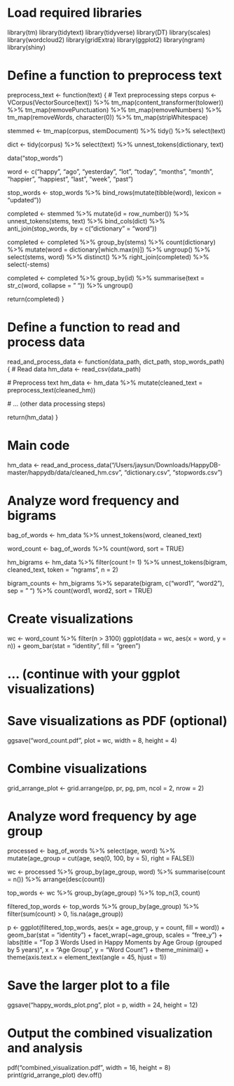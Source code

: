 # Load required libraries
library(tm)
library(tidytext)
library(tidyverse)
library(DT)
library(scales)
library(wordcloud2)
library(gridExtra)
library(ggplot2)
library(ngram)
library(shiny)

# Define a function to preprocess text
preprocess_text <- function(text) {
  # Text preprocessing steps
  corpus <- VCorpus(VectorSource(text)) %>%
    tm_map(content_transformer(tolower)) %>%
    tm_map(removePunctuation) %>%
    tm_map(removeNumbers) %>%
    tm_map(removeWords, character(0)) %>%
    tm_map(stripWhitespace)
  
  stemmed <- tm_map(corpus, stemDocument) %>%
    tidy() %>%
    select(text)
  
  dict <- tidy(corpus) %>%
    select(text) %>%
    unnest_tokens(dictionary, text)
  
  data("stop_words")
  
  word <- c("happy", "ago", "yesterday", "lot", "today", "months", "month",
            "happier", "happiest", "last", "week", "past")
  
  stop_words <- stop_words %>%
    bind_rows(mutate(tibble(word), lexicon = "updated"))
  
  completed <- stemmed %>%
    mutate(id = row_number()) %>%
    unnest_tokens(stems, text) %>%
    bind_cols(dict) %>%
    anti_join(stop_words, by = c("dictionary" = "word"))
  
  completed <- completed %>%
    group_by(stems) %>%
    count(dictionary) %>%
    mutate(word = dictionary[which.max(n)]) %>%
    ungroup() %>%
    select(stems, word) %>%
    distinct() %>%
    right_join(completed) %>%
    select(-stems)
  
  completed <- completed %>%
    group_by(id) %>%
    summarise(text = str_c(word, collapse = " ")) %>%
    ungroup()
  
  return(completed)
}

# Define a function to read and process data
read_and_process_data <- function(data_path, dict_path, stop_words_path) {
  # Read data
  hm_data <- read_csv(data_path)
  
  # Preprocess text
  hm_data <- hm_data %>%
    mutate(cleaned_text = preprocess_text(cleaned_hm))
  
  # ... (other data processing steps)
  
  return(hm_data)
}

# Main code
hm_data <- read_and_process_data("/Users/jaysun/Downloads/HappyDB-master/happydb/data/cleaned_hm.csv", 
                                 "dictionary.csv", "stopwords.csv")

# Analyze word frequency and bigrams
bag_of_words <-  hm_data %>%
  unnest_tokens(word, cleaned_text)

word_count <- bag_of_words %>%
  count(word, sort = TRUE)

hm_bigrams <- hm_data %>%
  filter(count != 1) %>%
  unnest_tokens(bigram, cleaned_text, token = "ngrams", n = 2)

bigram_counts <- hm_bigrams %>%
  separate(bigram, c("word1", "word2"), sep = " ") %>%
  count(word1, word2, sort = TRUE)

# Create visualizations
wc <- word_count %>% filter(n > 3100)
ggplot(data = wc, aes(x = word, y = n)) + geom_bar(stat = "identity", fill = "green")

# ... (continue with your ggplot visualizations)

# Save visualizations as PDF (optional)
ggsave("word_count.pdf", plot = wc, width = 8, height = 4)

# Combine visualizations
grid_arrange_plot <- grid.arrange(pp, pr, pg, pm, ncol = 2, nrow = 2)

# Analyze word frequency by age group
processed <- bag_of_words %>%
  select(age, word) %>%
  mutate(age_group = cut(age, seq(0, 100, by = 5), right = FALSE))

wc <- processed %>%
  group_by(age_group, word) %>%
  summarise(count = n()) %>%
  arrange(desc(count))

top_words <- wc %>%
  group_by(age_group) %>%
  top_n(3, count)

filtered_top_words <- top_words %>%
  group_by(age_group) %>%
  filter(sum(count) > 0, !is.na(age_group))

p <- ggplot(filtered_top_words, aes(x = age_group, y = count, fill = word)) +
  geom_bar(stat = "identity") +
  facet_wrap(~age_group, scales = "free_y") +
  labs(title = "Top 3 Words Used in Happy Moments by Age Group (grouped by 5 years)",
       x = "Age Group",
       y = "Word Count") +
  theme_minimal() +
  theme(axis.text.x = element_text(angle = 45, hjust = 1))

# Save the larger plot to a file
ggsave("happy_words_plot.png", plot = p, width = 24, height = 12)

# Output the combined visualization and analysis
pdf("combined_visualization.pdf", width = 16, height = 8)
print(grid_arrange_plot)
dev.off()
 